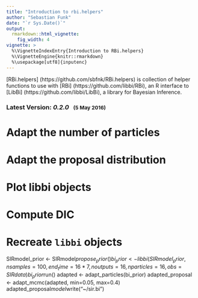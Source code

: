 ```yaml
---
title: "Introduction to rbi.helpers"
author: "Sebastian Funk"
date: "`r Sys.Date()`"
output:
  rmarkdown::html_vignette:
    fig_width: 4
vignette: >
  %\VignetteIndexEntry{Introduction to RBi.helpers}
  %\VignetteEngine{knitr::rmarkdown}
  %\usepackage[utf8]{inputenc}
---
```


<style>
pre {
  overflow-x: auto;
}
pre code {
  word-wrap: normal;
  white-space: pre;
}
</style>

[RBi.helpers] (https://github.com/sbfnk/RBi.helpers) is collection of helper functions to use with [RBi] (https://github.com/libbi/RBi), an R interface to [LibBi] (https://github.com/libbi/LibBi), a library for Bayesian Inference.

### Latest Version: _0.2.0_  &nbsp; <small>(5 May 2016)</small>

# Adapt the number of particles
# Adapt the proposal distribution
# Plot libbi objects
# Compute DIC
# Recreate `libbi` objects

SIRmodel_prior <- SIRmodel$propose_prior()
bi_prior <- libbi(SIRmodel_prior, nsamples=100, end_time=16*7, noutputs=16, nparticles=16, obs=SIRdata)
bi_prior$run()
adapted <- adapt_particles(bi_prior)
adapted_proposal <- adapt_mcmc(adapted, min=0.05, max=0.4)
adapted_proposal$model$write("~/sir.bi")
